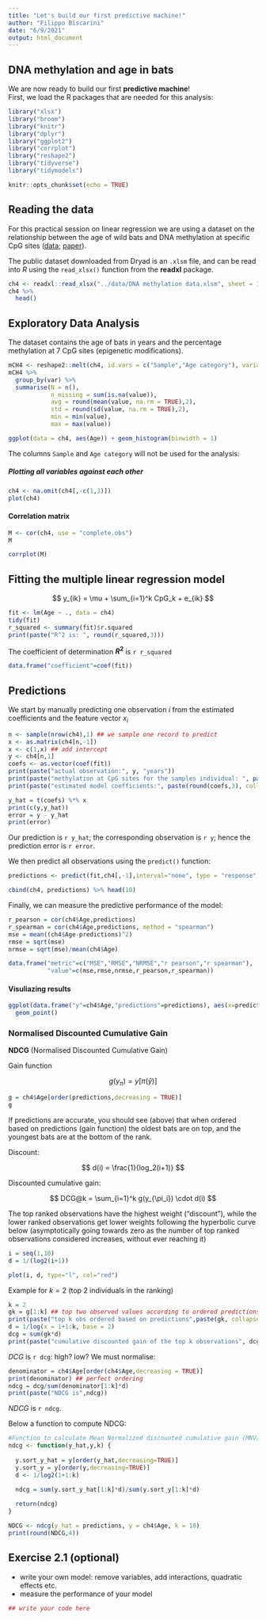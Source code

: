 ```yaml
---
title: "Let's build our first predictive machine!"
author: "Filippo Biscarini"
date: "6/9/2021"
output: html_document
---
```


## DNA methylation and age in bats

We are now ready to build our first **predictive machine**! <br>
First, we load the R packages that are needed for this analysis:

```r
library("xlsx")
library("broom")
library("knitr")
library("dplyr")
library("ggplot2")
library("corrplot")
library("reshape2")
library("tidyverse")
library("tidymodels")

knitr::opts_chunk$set(echo = TRUE)
```

## Reading the data

For this practical session on linear regression we are using a dataset on the relationship between the age of wild bats and DNA methylation at specific CpG sites ([data](https://datadryad.org/stash/dataset/doi:10.5061/dryad.rn0198d); [paper](https://onlinelibrary.wiley.com/doi/abs/10.1111/1755-0998.12925)).

The public dataset downloaded from Dryad is an `.xlsm` file, and can be read into *R* using the `read_xlsx()` function from the **readxl** package.

```r
ch4 <- readxl::read_xlsx("../data/DNA methylation data.xlsm", sheet = 1)
ch4 %>%
  head()
```

## Exploratory Data Analysis

The dataset contains the age of bats in years and the percentage methylation at 7 CpG sites (epigenetic modifications).

```r
mCH4 <- reshape2::melt(ch4, id.vars = c("Sample","Age category"), variable.name = "var")
mCH4 %>%
  group_by(var) %>%
  summarise(N = n(),
            n_missing = sum(is.na(value)),
            avg = round(mean(value, na.rm = TRUE),2),
            std = round(sd(value, na.rm = TRUE),2),
            min = min(value),
            max = max(value))
```

```r
ggplot(data = ch4, aes(Age)) + geom_histogram(binwidth = 1)
```

The columns `Sample` and `Age category` will not be used for the analysis:

##### Plotting all variables against each other

```r
ch4 <- na.omit(ch4[,-c(1,3)])
plot(ch4)
```

#### Correlation matrix

```r
M <- cor(ch4, use = "complete.obs")
M
```

```r
corrplot(M)
```

## Fitting the multiple linear regression model

$$
y_{ik} = \mu + \sum_{i=1}^k CpG_k + e_{ik}
$$

```r
fit <- lm(Age ~ ., data = ch4)
tidy(fit)
r_squared <- summary(fit)$r.squared
print(paste("R^2 is: ", round(r_squared,3)))
```

The coefficient of determination **$R^2$** is `r r_squared`

```r
data.frame("coefficient"=coef(fit))
```

## Predictions

We start by manually predicting one observation $i$ from the estimated coefficients and the feature vector $x_i$

```r
n <- sample(nrow(ch4),1) ## we sample one record to predict
x <- as.matrix(ch4[n,-1])
x <- c(1,x) ## add intercept
y <- ch4[n,1]
coefs <- as.vector(coef(fit))
print(paste("actual observation:", y, "years"))
print(paste("methylation at CpG sites for the samples individual: ", paste(x, collapse = " ")))
print(paste("estimated model coefficients:", paste(round(coefs,3), collapse = " ")))
```

```r
y_hat = t(coefs) %*% x
print(c(y,y_hat))
error = y - y_hat
print(error)
```

Our prediction is `r y_hat`; the corresponding observation is `r y`; hence the prediction error is `r error`.

We then predict all observations using the `predict()` function:

```r
predictions <- predict(fit,ch4[,-1],interval="none", type = "response", na.action=na.pass)

cbind(ch4, predictions) %>% head(10)
```

Finally, we can measure the predictive performance of the model:

```r
r_pearson = cor(ch4$Age,predictions)
r_spearman = cor(ch4$Age,predictions, method = "spearman")
mse = mean((ch4$Age-predictions)^2)
rmse = sqrt(mse)
nrmse = sqrt(mse)/mean(ch4$Age)

data.frame("metric"=c("MSE","RMSE","NRMSE","r pearson","r spearman"),
           "value"=c(mse,rmse,nrmse,r_pearson,r_spearman))
```

#### Visuliazing results

```r
ggplot(data.frame("y"=ch4$Age,"predictions"=predictions), aes(x=predictions,y=y)) +
  geom_point()
```

### Normalised Discounted Cumulative Gain

**NDCG** (Normalised Discounted Cumulative Gain)

Gain function

$$
g(y_{\pi}) = y[\pi(\hat{y})]
$$

```r
g = ch4$Age[order(predictions,decreasing = TRUE)]
g
```

If predictions are accurate, you should see (above) that when ordered based on predictions (gain function) the oldest bats are on top, and the youngest bats are at the bottom of the rank.

Discount:

$$
d(i) = \frac{1}{log_2(i+1)}
$$

Discounted cumulative gain:

$$
DCG@k = \sum_{i=1}^k g(y_{\pi_i}) \cdot d(i) 
$$

The top ranked observations have the highest weight ("discount"), while the lower ranked observations get lower weights following the hyperbolic curve below (asymptotically going towards zero as the number of top ranked observations considered increases, without ever reaching it)

```r
i = seq(1,10)
d = 1/(log2(i+1))

plot(i, d, type="l", col="red")
```

Example for $k=2$ (top 2 individuals in the ranking)

```r
k = 2
gk = g[1:k] ## top two observed values according to ordered predictions
print(paste("top k obs ordered based on predictions",paste(gk, collapse = " ")))
d = 1/log(x = 1+1:k, base = 2)
dcg = sum(gk*d)
print(paste("cumulative discounted gain of the top k observations", dcg))
```

*DCG* is `r dcg`: high? low? We must normalise:

```r
denominator = ch4$Age[order(ch4$Age,decreasing = TRUE)]
print(denominator) ## perfect ordering
ndcg = dcg/sum(denominator[1:k]*d)
print(paste("NDCG is",ndcg))
```

*NDCG* is `r ndcg`.

Below a function to compute NDCG:


```r
#Function to calculate Mean Normalized discounted cumulative gain (MNV)
ndcg <- function(y_hat,y,k) {
  
  y.sort_y_hat = y[order(y_hat,decreasing=TRUE)]
  y.sort_y = y[order(y,decreasing=TRUE)]
  d <- 1/log2(1+1:k)
  
  ndcg = sum(y.sort_y_hat[1:k]*d)/sum(y.sort_y[1:k]*d)

  return(ndcg)
}
```

```r
NDCG <- ndcg(y_hat = predictions, y = ch4$Age, k = 10)
print(round(NDCG,4))
```


## Exercise 2.1 (optional)

- write your own model: remove variables, add interactions, quadratic effects etc.
- measure the performance of your model

```r
## write your code here
```
